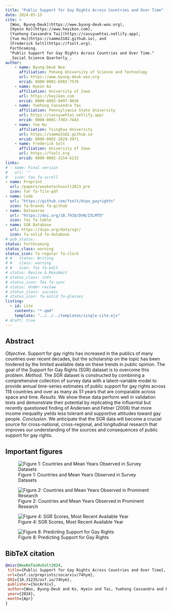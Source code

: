 ```yaml
---
title: "Public Support for Gay Rights Across Countries and Over Time"
date: 2024-05-15
cite: >
  [Woo, Byung-Deuk](https://www.byung-deuk-woo.org),
  [Hyein Ko](https://www.heyikon.com),
  [Yuehong Cassandra Tai](https://cassyuehtai.netlify.app), 
  [Yue Hu](https://sammo3182.github.io), and
  [Frederick Solt](https://fsolt.org). 
  Forthcoming.
  "Public Support for Gay Rights Across Countries and Over Time."
  _Social Science Quarterly_.
author:
    - name: Byung-Deuk Woo
      affiliation: Pohang University of Science and Technology
      url: https://www.byung-deuk-woo.org
      orcid: 0000-0001-6902-7576 
    - name: Hyein Ko
      affiliation: University of Iowa
      url: https://heyikon.com
      orcid: 0000-0002-9497-9656      
    - name: Yuehong Cassandra Tai
      affiliation: Pennsylvania State University
      url: https://cassyuehtai.netlify.app/
      orcid: 0000-0001-7303-7443
    - name: Yue Hu
      affiliation: Tsinghua University
      url: https://sammo3182.github.io
      orcid: 0000-0002-2829-3971
    - name: Frederick Solt
      affiliation: University of Iowa
      url: https://fsolt.org
      orcid: 0000-0002-3154-6132
links:
# - name: Final version
#   url: ""
#   icon: fas fa-scroll
- name: Preprint
  url: /papers/wookotaihusolt2023_pre
  icon: far fa-file-pdf
- name: Code
  url: "https://github.com/fsolt/dcpo_gayrights"
  icon: fa-brands fa-github
- name: Dataverse
  url: "https://doi.org/10.7910/DVN/I5LMTO"
  icon: fas fa-table
- name: SGR Database
  url: https://dcpo.org/data/sgr/
  icon: fa-solid fa-database
# pub_status:
status: Forthcoming
status_class: warning
status_icon: fa-regular fa-clock
# #   status: Writing
# #   class: warning
# #   icon: fas fa-edit
# status: Revise & Resubmit
# status_class: info
# status_icon: fas fa-sync
# status: Under review
# status_class: success
# status_icon: fa-solid fa-glasses
listing:
  - id: cite
    contents: "*.qmd"
    template: "../../../templates/single-cite.ejs"
# draft: true
---
```


::: {#cite}
:::

## Abstract

_Objective_. Support for gay rights has increased in the publics of many countries over recent decades, but the scholarship on the topic has been hindered by the limited available data on these trends in public opinion. The goal of the Support for Gay Rights (SGR) dataset is to overcome this problem. _Method_. The SGR dataset is constructed by combining a comprehensive collection of survey data with a latent-variable model to provide annual time-series estimates of public support for gay rights across 118 countries and over as many as 51 years that are comparable across space and time. _Results_. We show these data perform well in validation tests and demonstrate their potential by replicating the influential but recently questioned finding of Andersen and Fetner (2008) that more income inequality yields less tolerant and supportive attitudes toward gay people. _Conclusion_. We anticipate that the SGR data will become a crucial source for cross-national, cross-regional, and longitudinal research that improves our understanding of the sources and consequences of public support for gay rights.

## Important figures

![Figure 1: Countries and Mean Years Observed in Survey Datasets](gayrights_fig1.png)

![Figure 2: Countries and Mean Years Observed in Prominent Research](gayrights_fig2.png)

![Figure 4: SGR Scores, Most Recent Available Year](gayrights_fig4.png)

![Figure 8: Predicting Support for Gay Rights](gayrights_fig8.png)

## BibTeX citation

```bibtex
@misc{WooKoTaiHuSolt2024,
 title={Public Support for Gay Rights Across Countries and Over Time},
 url={osf.io/preprints/socarxiv/74hym},
 DOI={10.31235/osf.io/74hym},
 publisher={SocArXiv},
 author={Woo, Byung-Deuk and Ko, Hyein and Tai, Yuehong Cassandra and Hu, Yue and Solt, Frederick},
 year={2024},
 month={Apr}
}
```
